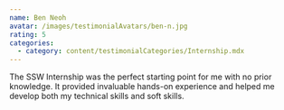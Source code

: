 ```yaml
---
name: Ben Neoh
avatar: /images/testimonialAvatars/ben-n.jpg
rating: 5
categories:
  - category: content/testimonialCategories/Internship.mdx
---
```


The SSW Internship was the perfect starting point for me with no prior knowledge. 
It provided invaluable hands-on experience and helped me develop both my technical 
skills and soft skills.
